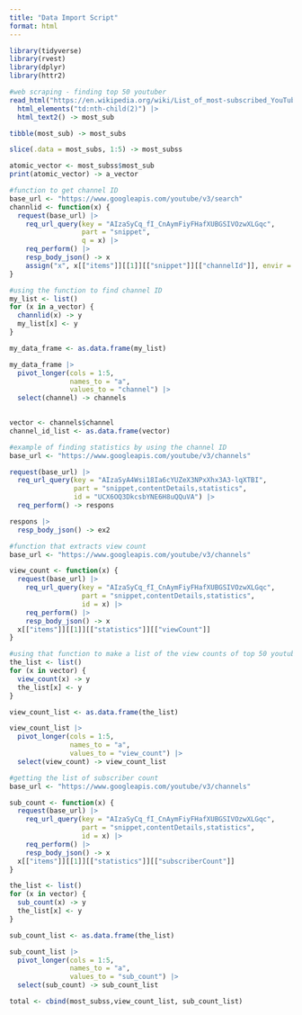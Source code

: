 ```yaml
---
title: "Data Import Script"
format: html
---
```


```r
library(tidyverse)
library(rvest)
library(dplyr)
library(httr2)
```



```r
#web scraping - finding top 50 youtuber
read_html("https://en.wikipedia.org/wiki/List_of_most-subscribed_YouTube_channels") |>
  html_elements("td:nth-child(2)") |>
  html_text2() -> most_sub

tibble(most_sub) -> most_subs

slice(.data = most_subs, 1:5) -> most_subss

atomic_vector <- most_subss$most_sub
print(atomic_vector) -> a_vector

```



```r
#function to get channel ID
base_url <- "https://www.googleapis.com/youtube/v3/search"
channlid <- function(x) {
  request(base_url) |>
    req_url_query(key = "AIzaSyCq_fI_CnAymFiyFHafXUBGSIVOzwXLGqc",
                  part = "snippet",
                  q = x) |>
    req_perform() |>
    resp_body_json() -> x
    assign("x", x[["items"]][[1]][["snippet"]][["channelId"]], envir = .GlobalEnv)
}
```



```r
#using the function to find channel ID
my_list <- list()
for (x in a_vector) {
  channlid(x) -> y
  my_list[x] <- y
} 

my_data_frame <- as.data.frame(my_list)

my_data_frame |>
  pivot_longer(cols = 1:5,
               names_to = "a",
               values_to = "channel") |>
  select(channel) -> channels
  

vector <- channels$channel
channel_id_list <- as.data.frame(vector)
```





```r
#example of finding statistics by using the channel ID
base_url <- "https://www.googleapis.com/youtube/v3/channels"

request(base_url) |>
  req_url_query(key = "AIzaSyA4Wsi18Ia6cYUZeX3NPxXhx3A3-lqXTBI",
                part = "snippet,contentDetails,statistics",
                id = "UCX6OQ3DkcsbYNE6H8uQQuVA") |>
  req_perform() -> respons

respons |>
  resp_body_json() -> ex2
```



```r
#function that extracts view count
base_url <- "https://www.googleapis.com/youtube/v3/channels"

view_count <- function(x) {
  request(base_url) |>
    req_url_query(key = "AIzaSyCq_fI_CnAymFiyFHafXUBGSIVOzwXLGqc",
                  part = "snippet,contentDetails,statistics",
                  id = x) |>
    req_perform() |>
    resp_body_json() -> x
  x[["items"]][[1]][["statistics"]][["viewCount"]]
}
```



```r
#using that function to make a list of the view counts of top 50 youtuber
the_list <- list()
for (x in vector) {
  view_count(x) -> y
  the_list[x] <- y
}

view_count_list <- as.data.frame(the_list)

view_count_list |>
  pivot_longer(cols = 1:5,
               names_to = "a",
               values_to = "view_count") |>
  select(view_count) -> view_count_list
```



```r
#getting the list of subscriber count
base_url <- "https://www.googleapis.com/youtube/v3/channels"

sub_count <- function(x) {
  request(base_url) |>
    req_url_query(key = "AIzaSyCq_fI_CnAymFiyFHafXUBGSIVOzwXLGqc",
                  part = "snippet,contentDetails,statistics",
                  id = x) |>
    req_perform() |>
    resp_body_json() -> x
  x[["items"]][[1]][["statistics"]][["subscriberCount"]]
}

the_list <- list()
for (x in vector) {
  sub_count(x) -> y
  the_list[x] <- y
}

sub_count_list <- as.data.frame(the_list)

sub_count_list |>
  pivot_longer(cols = 1:5,
               names_to = "a",
               values_to = "sub_count") |>
  select(sub_count) -> sub_count_list

```



```r
total <- cbind(most_subss,view_count_list, sub_count_list)



```





